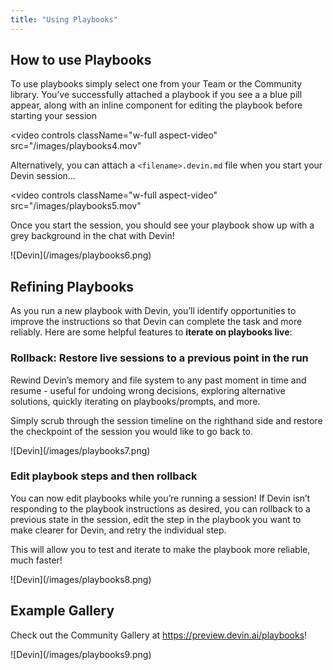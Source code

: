 ```yaml
---
title: "Using Playbooks"
---
```


## How to use Playbooks

To use playbooks simply select one from your Team or the Community library. You’ve successfully attached a playbook if you see a a blue pill appear, along with an inline component for editing the playbook before starting your session 

<video
  controls
  className="w-full aspect-video"
  src="/images/playbooks4.mov"
></video>

Alternatively, you can attach a `<filename>.devin.md` file when you start your Devin session…

<video
  controls
  className="w-full aspect-video"
  src="/images/playbooks5.mov"
></video>

Once you start the session, you should see your playbook show up with a grey background in the chat with Devin!

<Frame>
    ![Devin](/images/playbooks6.png)
</Frame>

## Refining Playbooks

As you run a new playbook with Devin, you’ll identify opportunities to improve the instructions so that Devin can complete the task and more reliably. Here are some helpful features to **iterate on playbooks live**:

### Rollback: Restore live sessions to a previous point in the run

Rewind Devin’s memory and file system to any past moment in time and resume - useful for undoing wrong decisions, exploring alternative solutions, quickly iterating on playbooks/prompts, and more.

Simply scrub through the session timeline on the righthand side and restore the checkpoint of the session you would like to go back to.

<Frame>
    ![Devin](/images/playbooks7.png)
</Frame>

### Edit playbook steps and then rollback

You can now edit playbooks while you’re running a session! If Devin isn’t responding to the playbook instructions as desired, you can rollback to a previous state in the session, edit the step in the playbook you want to make clearer for Devin, and retry the individual step.

This will allow you to test and iterate to make the playbook more reliable, much faster!

<Frame>
    ![Devin](/images/playbooks8.png)
</Frame>

## Example Gallery

Check out the Community Gallery at https://preview.devin.ai/playbooks! 

<Frame>
    ![Devin](/images/playbooks9.png)
</Frame>
